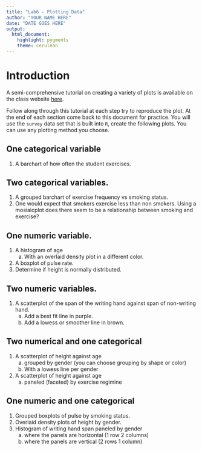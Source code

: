 ```yaml
---
title: "Lab6 - Plotting Data"
author: "YOUR NAME HERE"
date: "DATE GOES HERE"
output: 
  html_document: 
    highlight: pygments
    theme: cerulean
---
```


# Introduction
A semi-comprehensive tutorial on creating a variety of plots is available on the class website [here](link). 


Follow along through this tutorial at each step try to reproduce the plot. At the end of each section come back to this document for practice. You will use the `survey` data set that is built into `R`, create the following plots. You can use any plotting method you choose. 


## One categorical variable

1.  A barchart of how often the student exercises. 

## Two categorical variables. 

1.  A grouped barchart of exercise frequency vs smoking status. 
2.  One would expect that smokers exercise less than non smokers. Using a mosiaicplot does there seem to be a relationship between smoking and exercise? 

## One numeric variable. 

1. A histogram of age
    a.  With an overlaid density plot in a different color.
2. A boxplot of pulse rate.
3. Determine if height is normally distributed. 


## Two numeric variables. 

1. A scatterplot of the span of the writing hand against span of non-writing hand. 
    a. Add a best fit line in purple.
    b. Add a lowess or smoother line in brown. 
    
    
## Two numerical and one categorical

1. A scatterplot of height against age
    a. grouped by gender (you can choose grouping by shape or color)
    b. With a lowess line per gender
2. A scatterplot of height against age
    a. paneled (faceted) by exercise regimine


## One numeric and one categorical

1. Grouped boxplots of pulse by smoking status. 
2. Overlaid density plots of height by gender. 
3. Histogram of writing hand span paneled by gender
     a. where the panels are horizontal (1 row 2 columns)
     b. where the panels are vertical (2 rows 1 column)
     
     
     

